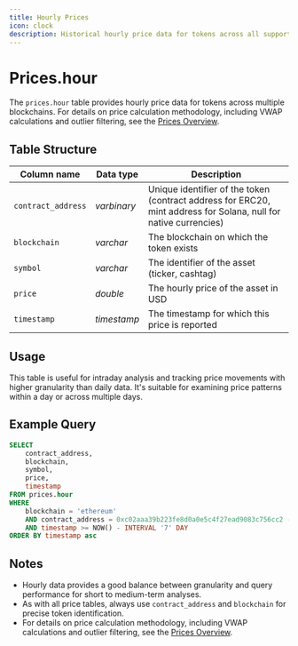 ```yaml
---
title: Hourly Prices
icon: clock
description: Historical hourly price data for tokens across all supported blockchains
---
```


# Prices.hour

The `prices.hour` table provides hourly price data for tokens across multiple blockchains.
For details on price calculation methodology, including VWAP calculations and outlier filtering, see the [Prices Overview](/data-catalog/curated/prices/overview#methodology).

## Table Structure

| Column name        | Data type   | Description                                   |
| ------------------ | ----------- | --------------------------------------------- |
| `contract_address` | _varbinary_ | Unique identifier of the token (contract address for ERC20, mint address for Solana, null for native currencies) |
| `blockchain`       | _varchar_   | The blockchain on which the token exists      |
| `symbol`           | _varchar_   | The identifier of the asset (ticker, cashtag) |
| `price`            | _double_    | The hourly price of the asset in USD          |
| `timestamp`        | _timestamp_ | The timestamp for which this price is reported |

## Usage

This table is useful for intraday analysis and tracking price movements with higher granularity than daily data. It's suitable for examining price patterns within a day or across multiple days.

## Example Query

```sql
SELECT
    contract_address,
    blockchain,
    symbol,
    price,
    timestamp
FROM prices.hour
WHERE
    blockchain = 'ethereum'
    AND contract_address = 0xc02aaa39b223fe8d0a0e5c4f27ead9083c756cc2 -- WETH
    AND timestamp >= NOW() - INTERVAL '7' DAY
ORDER BY timestamp asc
```

## Notes

- Hourly data provides a good balance between granularity and query performance for short to medium-term analyses.
- As with all price tables, always use `contract_address` and `blockchain` for precise token identification.
- For details on price calculation methodology, including VWAP calculations and outlier filtering, see the [Prices Overview](/data-catalog/curated/prices/overview#methodology).
